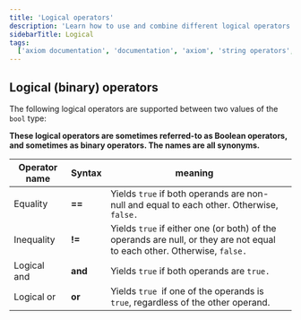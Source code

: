 ```yaml
---
title: 'Logical operators'
description: 'Learn how to use and combine different logical operators in APL.'
sidebarTitle: Logical
tags:
  ['axiom documentation', 'documentation', 'axiom', 'string operators', 'equality', 'inequality', 'logical and', 'logical or']
---
```


## Logical (binary) operators

The following logical operators are supported between two values of the `bool` type:

**These logical operators are sometimes referred-to as Boolean operators, and sometimes as binary operators. The names are all synonyms.**

| **Operator name** | **Syntax** | **meaning**                                                                                                             |     |
| ----------------- | ---------- | ----------------------------------------------------------------------------------------------------------------------- | --- |
| Equality          | **==**       | Yields `true` if both operands are non-null and equal to each other. Otherwise, `false.`                                |
| Inequality        | **!=**       | Yields `true` if either one (or both) of the operands are null, or they are not equal to each other. Otherwise, `false.` |
| Logical and       | **and**        | Yields `true` if both operands are `true.`                                                                              |
| Logical or        | **or**       | Yields `true `if one of the operands is `true`, regardless of the other operand.                                        |
